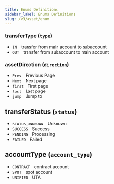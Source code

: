 ```yaml
---
title: Enums Definitions
sidebar_label: Enums Definitions
slug: /v3/asset/enum
---
```


### transferType (`type`)
* `IN`&emsp;transfer from main account to subaccount
* `OUT`&emsp;transfer from subaccount to main account

### assetDirection (`direction`)
* `Prev`&emsp;Previous Page
* `Next`&emsp;Next page
* `first`&emsp;First page
* `last`&emsp;Last page
* `jump`&emsp;Jump to

## transferStatus (`status`)
* `STATUS_UNKNOWN`&emsp;Unknown
* `SUCCESS`&emsp;Success
* `PENDING`&emsp;Processing
* `FAILED`&emsp;Failed

## accountType (`account_type`)
* `CONTRACT`&emsp;contract account
* `SPOT`&emsp;spot account
* `UNIFIED`&emsp;UTA